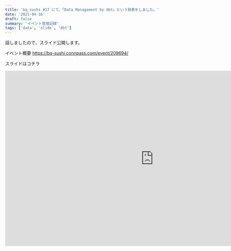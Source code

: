 ```yaml
---
title: 'bq_sushi #17 にて、「Data Management by dbt」という発表をしました。'
date: '2021-04-16'
draft: false
summary: 'イベント登壇記録'
tags: ['data', 'slide', 'dbt']
---
```


話しましたので、スライド公開します。

イベント概要
https://bq-sushi.connpass.com/event/209694/

スライドはコチラ

<iframe
  src="https://docs.google.com/presentation/d/e/2PACX-1vSVMrA87CqnLM1FE_ueJ9rrJN-BUlrbzdsWsTztcMsSNOLbk3xZ2-lm6h12I22Qr1d4XAGMnBcxrPua/embed?start=false&loop=false&delayms=3000"
  frameborder="0"
  width="960"
  height="569"
  allowfullscreen="true"
  mozallowfullscreen="true"
  webkitallowfullscreen="true"
></iframe>
